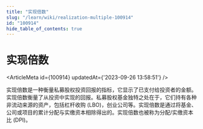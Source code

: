 ```yaml
---
title: "实现倍数"
slug: "/learn/wiki/realization-multiple-100914"
id: "100914"
hide_table_of_contents: true
---
```



# 实现倍数

<ArticleMeta id={100914} updatedAt={'2023-09-26 13:58:51'} />
<div className='border-solid border-b border-t-0 my-4 border-[var(--ifm-color-gray-300)]' />

实现倍数是一种衡量私募股权投资回报的指标，它显示了已支付给投资者的金额。实现倍数衡量了从投资中实现的回报。私募股权基金独特之处在于，它们持有各种非流动来源的资产，包括杠杆收购 (LBO)，创业公司等。实现倍数是通过将基金、公司或项目的累计分配与实缴资本相除得出的。实现倍数也被称为分配/实缴资本比 (DPI)。
